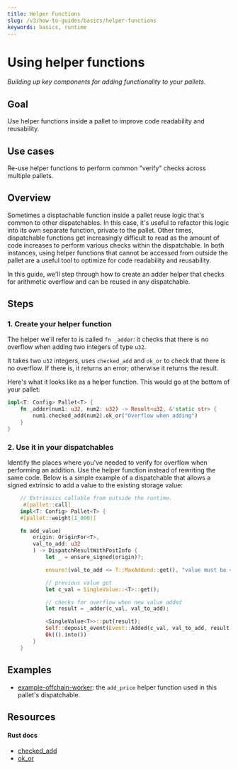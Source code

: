 ```yaml
---
title: Helper Functions
slug: /v3/how-to-guides/basics/helper-functions
keywords: basics, runtime
---
```


# Using helper functions

_Building up key components for adding functionality to your pallets._

## Goal

Use helper functions inside a pallet to improve code readability and reusability.

## Use cases

Re-use helper functions to perform common "verify" checks across multiple pallets.

## Overview

Sometimes a disptachable function inside a pallet reuse logic that's common to other dispatchables.
In this case, it's useful to refactor this logic into its own separate function, private to the pallet.
Other times, dispatchable functions get increasingly difficult to read as the amount of code increases 
to perform various checks within the dispatchable. In both instances, using helper functions that cannot 
be accessed from outside the pallet are a useful tool to optimize for code readability and reusability.

In this guide, we'll step through how to create an adder helper that checks for arithmetic overflow
and  can be reused in any dispatchable.

## Steps

### 1. Create your helper function

The helper we'll refer to is called `fn _adder`: it checks that there is no overflow when adding two integers of type `u32`.

It takes two `u32` integers, uses `checked_add` and `ok_or` to check that there is no overflow. If there is, it returns an error; otherwise
it returns the result. 

Here's what it looks like as a helper function. This would go at the bottom of your pallet:

```rust
impl<T: Config> Pallet<T> {
    fn _adder(num1: u32, num2: u32) -> Result<u32, &'static str> {
        num1.checked_add(num2).ok_or("Overflow when adding")
    }
} 
```

### 2. Use it in your dispatchables

Identify the places where you've needed to verify for overflow when performing an addition.
Use the helper function instead of rewriting the same code. Below is a simple example of 
a dispatchable that allows a signed extrinsic to add a value to the existing storage value:

```rust
    // Extrinsics callable from outside the runtime.
	 #[pallet::call]
    impl<T: Config> Pallet<T> {
    #[pallet::weight(1_000)]

    fn add_value(
        origin: OriginFor<T>,
        val_to_add: u32
        ) -> DispatchResultWithPostInfo {
            let _ = ensure_signed(origin)?;

            ensure!(val_to_add <= T::MaxAddend::get(), "value must be <= maximum add amount constant");

            // previous value got
           	let c_val = SingleValue::<T>::get();

            // checks for overflow when new value added
            let result = _adder(c_val, val_to_add); 

            <SingleValue<T>>::put(result);
            Self::deposit_event(Event::Added(c_val, val_to_add, result));
            Ok(().into())
        }
	}
```

## Examples
- [example-offchain-worker](https://github.com/paritytech/substrate/blob/master/frame/example-offchain-worker/src/lib.rs): the `add_price` helper function used in this pallet's dispatchable.
## Resources
#### Rust docs
- [checked_add](https://docs.rs/num/0.2.0/num/trait.CheckedAdd.html#required-methods) 
- [ok_or](https://doc.rust-lang.org/std/option/enum.Option.html#method.ok_or)